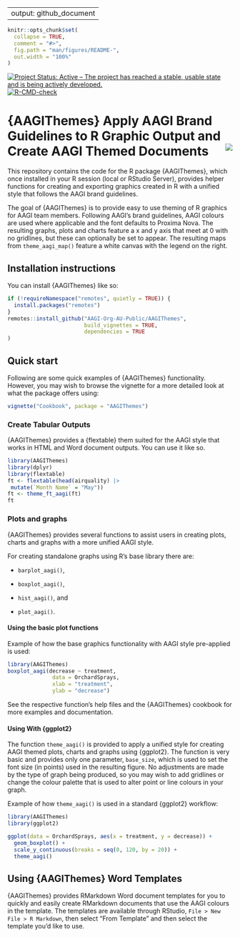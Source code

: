 
---
output: github_document
---

<!-- README.md is generated from README.Rmd. Please edit that file -->

```r
knitr::opts_chunk$set(
  collapse = TRUE,
  comment = "#>",
  fig.path = "man/figures/README-",
  out.width = "100%"
)
```

<!-- badges: start -->
[![Project Status: Active – The project has reached a stable, usable state and is being actively developed.](https://www.repostatus.org/badges/latest/active.svg)](https://www.repostatus.org/#active)
[![R-CMD-check](https://github.com/AAGI-Org-AU-Public/AAGIThemes/actions/workflows/R-CMD-check.yaml/badge.svg)](https://github.com/AAGI-Org-AU-Public/AAGIThemes/actions/workflows/R-CMD-check.yaml)
<!-- badges: end -->

# {AAGIThemes} Apply AAGI Brand Guidelines to R Graphic Output and Create AAGI Themed Documents <img align="right" src="man/figures/logo.png">

This repository contains the code for the R package {AAGIThemes}, which once installed in your R session (local or RStudio Server), provides helper functions for creating and exporting graphics created in R with a unified style that follows the AAGI brand guidelines.

The goal of {AAGIThemes} is to provide easy to use theming of R graphics for AAGI team members.
Following AAGI's brand guidelines, AAGI colours are used where applicable and the font defaults to Proxima Nova.
The resulting graphs, plots and charts feature a x and y axis that meet at 0 with no gridlines, but these can optionally be set to appear.
The resulting maps from `theme_aagi_map()` feature a white canvas with the legend on the right.

## Installation instructions

You can install {AAGIThemes} like so:

```r
if (!requireNamespace("remotes", quietly = TRUE)) {
  install.packages("remotes")
}
remotes::install_github("AAGI-Org-AU-Public/AAGIThemes",
                        build_vignettes = TRUE,
                        dependencies = TRUE
)
```

## Quick start

Following are some quick examples of {AAGIThemes} functionality.
However, you may wish to browse the vignette for a more detailed look at what the package offers using:

```r
vignette("Cookbook", package = "AAGIThemes")
```

### Create Tabular Outputs

{AAGIThemes} provides a {flextable} them suited for the AAGI style that works in HTML and Word document outputs.
You can use it like so.

```r
library(AAGIThemes)
library(dplyr)
library(flextable)
ft <- flextable(head(airquality) |>
 mutate(`Month Name` = "May"))
ft <- theme_ft_aagi(ft)
ft
```

### Plots and graphs

{AAGIThemes} provides several functions to assist users in creating plots, charts and graphs with a more unified AAGI style.

For creating standalone graphs using R's base library there are:

  * `barplot_aagi()`,

  * `boxplot_aagi()`,

  * `hist_aagi()`, and

  * `plot_aagi()`.

#### Using the basic plot functions

Example of how the base graphics functionality with AAGI style pre-applied is used:

```r
library(AAGIThemes)
boxplot_aagi(decrease ~ treatment,
              data = OrchardSprays,
              xlab = "treatment",
              ylab = "decrease")
```

See the respective function's help files and the {AAGIThemes} cookbook for more examples and documentation.

#### Using With {ggplot2}

The function `theme_aagi()` is provided to apply a unified style for creating AAGI themed plots, charts and graphs using {ggplot2}.
The function is very basic and provides only one parameter, `base_size`, which is used to set the font size (in points) used in the resulting figure.
No adjustments are made by the type of graph being produced, so you may wish to add gridlines or change the colour palette that is used to alter point or line colours in your graph.

Example of how `theme_aagi()` is used in a standard {ggplot2} workflow:

```r
library(AAGIThemes)
library(ggplot2)

ggplot(data = OrchardSprays, aes(x = treatment, y = decrease)) +
  geom_boxplot() +
  scale_y_continuous(breaks = seq(0, 120, by = 20)) +
  theme_aagi()
```

## Using {AAGIThemes} Word Templates

{AAGIThemes} provides RMarkdown Word document templates for you to quickly and easily create RMarkdown documents that use the AAGI colours in the template.
The templates are available through RStudio, `File > New File > R Markdown`, then select "From Template" and then select the template you'd like to use.
